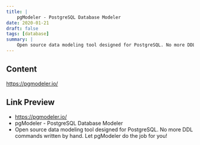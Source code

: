 ```yaml
---
title: |
    pgModeler - PostgreSQL Database Modeler
date: 2020-01-21
draft: false
tags: [database]
summary: |
    Open source data modeling tool designed for PostgreSQL. No more DDL commands written by hand. Let pgModeler do the job for you!
---
```


## Content

https://pgmodeler.io/

## Link Preview

- https://pgmodeler.io/
- pgModeler - PostgreSQL Database Modeler
- Open source data modeling tool designed for PostgreSQL. No more DDL commands written by hand. Let pgModeler do the job for you!
